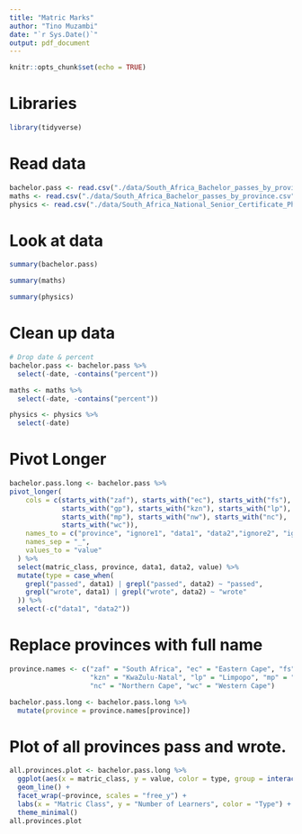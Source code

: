 ```yaml
---
title: "Matric Marks"
author: "Tino Muzambi"
date: "`r Sys.Date()`"
output: pdf_document
---
```


```r
knitr::opts_chunk$set(echo = TRUE)
```

# Libraries
```r
library(tidyverse)
```


# Read data
```r
bachelor.pass <- read.csv("./data/South_Africa_Bachelor_passes_by_province.csv") %>% as_tibble()
maths <- read.csv("./data/South_Africa_Bachelor_passes_by_province.csv") %>% as_tibble()
physics <- read.csv("./data/South_Africa_National_Senior_Certificate_Physical_Science_results_v2.csv") %>% as_tibble()
```

# Look at data
```r
summary(bachelor.pass)

summary(maths)

summary(physics)
```

# Clean up data
```r
# Drop date & percent
bachelor.pass <- bachelor.pass %>% 
  select(-date, -contains("percent"))

maths <- maths %>% 
  select(-date, -contains("percent"))

physics <- physics %>% 
  select(-date)

```

# Pivot Longer
```r
bachelor.pass.long <- bachelor.pass %>%
pivot_longer(
    cols = c(starts_with("zaf"), starts_with("ec"), starts_with("fs"),
             starts_with("gp"), starts_with("kzn"), starts_with("lp"),
             starts_with("mp"), starts_with("nw"), starts_with("nc"),
             starts_with("wc")),
    names_to = c("province", "ignore1", "data1", "data2","ignore2", "ignore3", "ignore4"),
    names_sep = "_",
    values_to = "value"
  ) %>%
  select(matric_class, province, data1, data2, value) %>% 
  mutate(type = case_when(
    grepl("passed", data1) | grepl("passed", data2) ~ "passed",
    grepl("wrote", data1) | grepl("wrote", data2) ~ "wrote"
  )) %>% 
  select(-c("data1", "data2"))
```

# Replace provinces with full name
```r
province.names <- c("zaf" = "South Africa", "ec" = "Eastern Cape", "fs" = "Free State", "gp" = "Gauteng",
                    "kzn" = "KwaZulu-Natal", "lp" = "Limpopo", "mp" = "Mpumalanga", "nw" = "North West",
                    "nc" = "Northern Cape", "wc" = "Western Cape")

bachelor.pass.long <- bachelor.pass.long %>% 
  mutate(province = province.names[province])
```


# Plot of all provinces pass and wrote.
```r
all.provinces.plot <- bachelor.pass.long %>% 
  ggplot(aes(x = matric_class, y = value, color = type, group = interaction(province, type))) +
  geom_line() +
  facet_wrap(~province, scales = "free_y") +
  labs(x = "Matric Class", y = "Number of Learners", color = "Type") +
  theme_minimal()
all.provinces.plot
```

